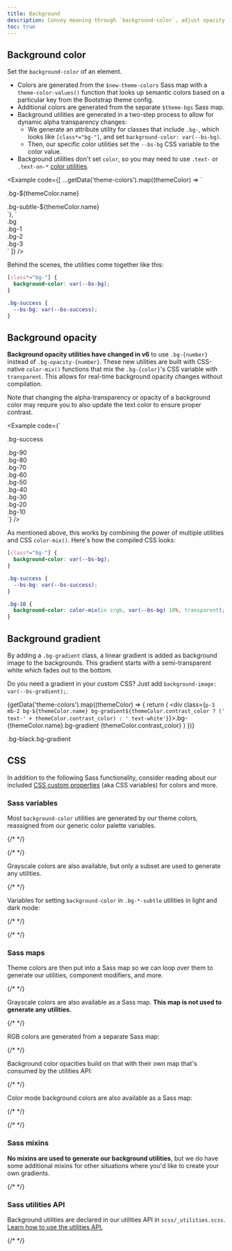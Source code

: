 ```yaml
---
title: Background
description: Convey meaning through `background-color`, adjust opacity with `color-mix()` utilities, and add decoration with gradients.
toc: true
---
```



## Background color

Set the `background-color` of an element.

- Colors are generated from the `$new-theme-colors` Sass map with a `theme-color-values()` function that looks up semantic colors based on a particular key from the Bootstrap theme config.
- Additional colors are generated from the separate `$theme-bgs` Sass map.
- Background utilities are generated in a two-step process to allow for dynamic alpha transparency changes:
  - We generate an attribute utility for classes that include `.bg-`, which looks like `[class*="bg-"]`, and set `background-color: var(--bs-bg)`.
  - Then, our specific color utilities set the `--bs-bg` CSS variable to the color value.
- Background utilities don't set `color`, so you may need to use `.text-` or `.text-on-*` [color utilities]([[docsref:/utilities/colors]]).

<Example code={[
  ...getData('theme-colors').map((themeColor) => `<div class="p-3 mb-2 bg-${themeColor.name} text-on-${themeColor.name}">.bg-${themeColor.name}</div>
<div class="p-3 mb-2 bg-subtle-${themeColor.name} text-${themeColor.name}">.bg-subtle-${themeColor.name}</div>`),
  `<div class="p-3 mb-2 bg">.bg</div>
<div class="p-3 mb-2 bg-1">.bg-1</div>
<div class="p-3 mb-2 bg-2">.bg-2</div>
<div class="p-3 mb-2 bg-3">.bg-3</div>`
]} />

Behind the scenes, the utilities come together like this:

```css
[class*="bg-"] {
  background-color: var(--bs-bg);
}

.bg-success {
  --bs-bg: var(--bs-success);
}
```

<Callout name="warning-color-assistive-technologies" />

## Background opacity

<BreakingChange />

**Background opacity utilities have changed in v6** to use `.bg-{number}` instead of `.bg-opacity-{number}`. These new utilities are built with CSS-native `color-mix()` functions that mix the `.bg-{color}`'s CSS variable with `transparent`. This allows for real-time background opacity changes without compilation.

Note that changing the alpha-transparency or opacity of a background color may require you to also update the text color to ensure proper contrast.

<Example code={`<div class="p-2 bg-success text-on-success">.bg-success</div>
<div class="p-2 bg-success bg-90 text-on-success">.bg-90</div>
<div class="p-2 bg-success bg-80 text-on-success">.bg-80</div>
<div class="p-2 bg-success bg-70 text-on-success">.bg-70</div>
<div class="p-2 bg-success bg-60 text-on-success">.bg-60</div>
<div class="p-2 bg-success bg-50 text-success">.bg-50</div>
<div class="p-2 bg-success bg-40 text-success">.bg-40</div>
<div class="p-2 bg-success bg-30 text-success">.bg-30</div>
<div class="p-2 bg-success bg-20 text-success">.bg-20</div>
<div class="p-2 bg-success bg-10 text-success">.bg-10</div>`} />

As mentioned above, this works by combining the power of multiple utilities and CSS `color-mix()`. Here's how the compiled CSS looks:

```css
[class*="bg-"] {
  background-color: var(--bs-bg);
}

.bg-success {
  --bs-bg: var(--bs-success);
}

.bg-10 {
  background-color: color-mix(in srgb, var(--bs-bg) 10%, transparent);
}
```

## Background gradient

By adding a `.bg-gradient` class, a linear gradient is added as background image to the backgrounds. This gradient starts with a semi-transparent white which fades out to the bottom.

Do you need a gradient in your custom CSS? Just add `background-image: var(--bs-gradient);`.

{getData('theme-colors').map((themeColor) => {
  return (
    <div class={`p-3 mb-2 bg-${themeColor.name} bg-gradient${themeColor.contrast_color ? (' text-' + themeColor.contrast_color) : ' text-white'}`}>.bg-{themeColor.name}.bg-gradient {themeColor.contrast_color}</div>
  )
})}
<div class="p-3 mb-2 bg-black bg-gradient text-white">.bg-black.bg-gradient</div>

## CSS

In addition to the following Sass functionality, consider reading about our included [CSS custom properties]([[docsref:/customize/css-variables]]) (aka CSS variables) for colors and more.

### Sass variables

Most `background-color` utilities are generated by our theme colors, reassigned from our generic color palette variables.

<ScssDocs name="theme-colors" file="scss/_theme.scss" />

<ScssDocs name="utils-bg-color" file="scss/_utilities.scss" />

{/* <ScssDocs name="theme-color-variables" file="scss/_variables.scss" /> */}

{/* <ScssDocs name="variable-gradient" file="scss/_variables.scss" /> */}

Grayscale colors are also available, but only a subset are used to generate any utilities.

{/* <ScssDocs name="gray-color-variables" file="scss/_variables.scss" /> */}

Variables for setting `background-color` in `.bg-*-subtle` utilities in light and dark mode:

{/* <ScssDocs name="theme-bg-subtle-variables" file="scss/_variables.scss" /> */}

{/* <ScssDocs name="theme-bg-subtle-dark-variables" file="scss/_variables-dark.scss" /> */}

### Sass maps

Theme colors are then put into a Sass map so we can loop over them to generate our utilities, component modifiers, and more.

{/* <ScssDocs name="theme-colors-map" file="scss/_variables.scss" /> */}

Grayscale colors are also available as a Sass map. **This map is not used to generate any utilities.**

{/* <ScssDocs name="gray-colors-map" file="scss/_variables.scss" /> */}

RGB colors are generated from a separate Sass map:

{/* <ScssDocs name="theme-colors-rgb" file="scss/_maps.scss" /> */}

Background color opacities build on that with their own map that's consumed by the utilities API:

{/* <ScssDocs name="utilities-bg-colors" file="scss/_maps.scss" /> */}

Color mode background colors are also available as a Sass map:

{/* <ScssDocs name="theme-bg-subtle-map" file="scss/_maps.scss" /> */}

{/* <ScssDocs name="theme-bg-subtle-dark-map" file="scss/_maps.scss" /> */}

### Sass mixins

**No mixins are used to generate our background utilities**, but we do have some additional mixins for other situations where you'd like to create your own gradients.

<ScssDocs name="gradient-bg-mixin" file="scss/mixins/_gradients.scss" />

{/* <ScssDocs name="gradient-mixins" file="scss/mixins/_gradients.scss" /> */}

### Sass utilities API

Background utilities are declared in our utilities API in `scss/_utilities.scss`. [Learn how to use the utilities API.]([[docsref:/utilities/api#using-the-api]])

{/* <ScssDocs name="utils-bg-color" file="scss/_utilities.scss" /> */}

